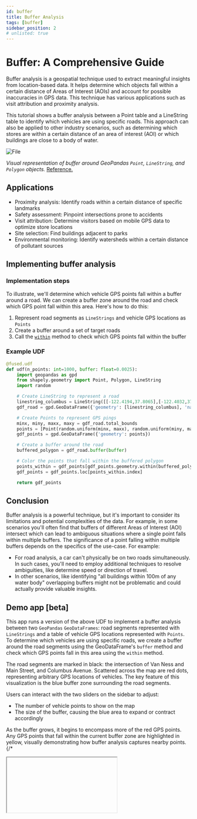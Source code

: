 ```yaml
---
id: buffer
title: Buffer Analysis
tags: [buffer]
sidebar_position: 2
# unlisted: true
---
```


# Buffer: A Comprehensive Guide

Buffer analysis is a geospatial technique used to extract meaningful insights from location-based data. It helps determine which objects fall within a certain distance of Areas of Interest (AOIs) and account for possible inaccuracies in GPS data. This technique has various applications such as visit attribution and proximity analysis.

This tutorial shows a buffer analysis between a Point table and a LineString table to identify which vehicles are using specific roads. This approach can also be applied to other industry scenarios, such as determining which stores are within a certain distance of an area of interest (AOI) or which buildings are close to a body of water.


<div style={{textAlign: 'center'}}>
<img src={ImageAnatomy} alt="File" style={{}} />
</div>


_Visual representation of buffer around GeoPandas `Point`, `LineString`, and `Polygon` objects._ [Reference.](https://saylordotorg.github.io/text_essentials-of-geographic-information-systems/section_11/5c7eb6fc4bcbfc5117d778f0aabfded6.jpg)


## Applications

- Proximity analysis: Identify roads within a certain distance of specific landmarks
- Safety assessment: Pinpoint intersections prone to accidents
- Visit attribution: Determine visitors based on mobile GPS data to optimize store locations
- Site selection: Find buildings adjacent to parks
- Environmental monitoring: Identify watersheds within a certain distance of pollutant sources

## Implementing buffer analysis




### Implementation steps

To illustrate, we'll determine which vehicle GPS points fall within a buffer around a road. We can create a buffer zone around the road and check which GPS point fall within this area. Here's how to do this:

1. Represent road segments as `LineStrings` and vehicle GPS locations as `Points`
1. Create a buffer around a set of target roads
2. Call the [`within`](https://geopandas.org/en/stable/docs/reference/api/geopandas.GeoSeries.within.html) method to check which GPS points fall within the buffer

### Example UDF

```python showLineNumbers
@fused.udf
def udf(n_points: int=1000, buffer: float=0.0025):
    import geopandas as gpd
    from shapely.geometry import Point, Polygon, LineString
    import random

    # Create LineString to represent a road
    linestring_columbus = LineString([[-122.4194,37.8065],[-122.4032,37.7954]])
    gdf_road = gpd.GeoDataFrame({'geometry': [linestring_columbus], 'name': ['Columbus Ave']})

    # Create Points to represent GPS pings
    minx, miny, maxx, maxy = gdf_road.total_bounds
    points = [Point(random.uniform(minx, maxx), random.uniform(miny, maxy)) for _ in range(n_points)]
    gdf_points = gpd.GeoDataFrame({'geometry': points})

    # Create a buffer around the road
    buffered_polygon = gdf_road.buffer(buffer)

    # Color the points that fall within the buffered polygon
    points_within = gdf_points[gdf_points.geometry.within(buffered_polygon.unary_union)]
    gdf_points = gdf_points.loc[points_within.index]

    return gdf_points
```



## Conclusion

Buffer analysis is a powerful technique, but it's important to consider its limitations and potential complexities of the data. For example, in some scenarios you'll often find that buffers of different Areas of Interest (AOI) intersect which can lead to ambiguous situations where a single point falls within multiple buffers. The significance of a point falling within multiple buffers depends on the specifics of the use-case. For example:
- For road analysis, a car can't physically be on two roads simultaneously. In such cases, you'll need to employ additional techniques to resolve ambiguities, like determine speed or direction of travel.
- In other scenarios, like identifying "all buildings within 100m of any water body" overlapping buffers might not be problematic and could actually provide valuable insights.


## Demo app [beta]

This app runs a version of the above UDF to implement a buffer analysis between two `GeoPandas` `GeoDataFrames`: road segments represented with `LineStrings` and a table of vehicle GPS locations represented with `Points`. To determine which vehicles are using specific roads, we create a buffer around the road segments using the GeoDataFrame's `buffer` method and check which GPS points fall in this area using the `within` method.

The road segments are marked in black: the intersection of Van Ness and Main Street, and Columbus Avenue. Scattered across the map are red dots, representing arbitrary GPS locations of vehicles. The key feature of this visualization is the blue buffer zone surrounding the road segments.

Users can interact with the two sliders on the sidebar to adjust:
- The number of vehicle points to show on the map
- The size of the buffer, causing the blue area to expand or contract accordingly

As the buffer grows, it begins to encompass more of the red GPS points. Any GPS points that fall within the current buffer zone are highlighted in yellow, visually demonstrating how buffer analysis captures nearby points.
{/*

<Iframe
  id="iframe-1"
  code={BUFFER_CODE}
  requirements={[
    "/pyarrow/pyarrow-17.0.0-cp312-cp312-pyodide_2024_0_wasm32.whl",
    "micropip",
    "pyodide-unix-timezones", // needed by pyarrow
    "geopandas",
    "requests",
    "xarray",
    "yarl",
    // Commonly used in product:
    "pydeck",
    "fused"
  ]}
/> */}
